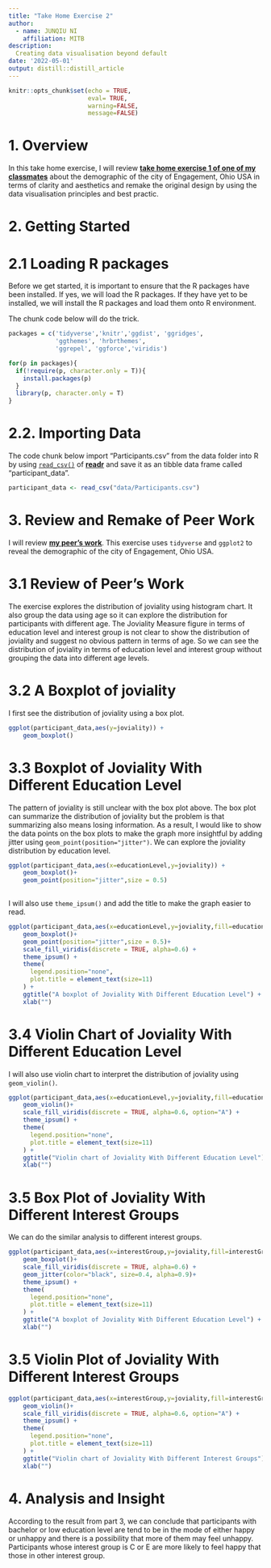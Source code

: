 ```yaml
---
title: "Take Home Exercise 2"
author: 
  - name: JUNQIU NI
    affiliation: MITB
description:
  Creating data visualisation beyond default
date: '2022-05-01'
output: distill::distill_article
---
```


```r
knitr::opts_chunk$set(echo = TRUE,
                      eval= TRUE,
                      warning=FALSE,
                      message=FALSE)
```

# 1. Overview


In this take home exercise, I will review [**take home exercise 1 of one of  my classmates**](https://visualanalytics.netlify.app/th_ex/th_ex1.html) about the demographic of the city of Engagement, Ohio USA in terms of clarity and aesthetics and remake the original design by using the data visualisation principles and best practic.

# 2. Getting Started

# 2.1 Loading R packages

Before we get started, it is important to ensure that the R packages have been installed.  If yes, we will load the R packages. If they have yet to be installed, we will install the R packages and load them onto R environment.

The chunk code below will do the trick.

```r
packages = c('tidyverse','knitr','ggdist', 'ggridges',
             'ggthemes', 'hrbrthemes',
             'ggrepel', 'ggforce','viridis')

for(p in packages){
  if(!require(p, character.only = T)){
    install.packages(p)
  }
  library(p, character.only = T)
}

```

# 2.2. Importing Data

The code chunk below import "Participants.csv" from the data folder into R by using [`read_csv()`](https://readr.tidyverse.org/reference/read_delim.html) of [**readr**](https://readr.tidyverse.org/index.html) and save it as an tibble data frame called "participant_data".

```r
participant_data <- read_csv("data/Participants.csv")
```

# 3. Review and Remake of Peer Work

I will review [**my peer's  work**](https://visualanalytics.netlify.app/th_ex/th_ex1.html). This exercise uses `tidyverse` and `ggplot2`  to reveal the demographic of the city of Engagement, Ohio USA. 

# 3.1 Review of Peer's Work

The exercise explores the distribution of joviality using histogram chart.
It also group the data using age so it can explore the distribution for participants with different age. The Joviality Measure figure in terms of education level and interest group is not clear to show the distribution of joviality and suggest no obvious pattern in terms of age. So we can see the distribution of joviality in terms of education level and interest group without grouping the data into different age levels.


# 3.2 A Boxplot of joviality

I first see the distribution of joviality using a box plot. 

```r
ggplot(participant_data,aes(y=joviality)) +
    geom_boxplot()
```

# 3.3 Boxplot of Joviality With Different Education Level

The pattern of joviality is still unclear with the box plot above. The box plot can summarize the distribution of joviality but the problem is that summarizing also means losing information. As a result, I would like to show the data points on the box plots to make the graph more insightful by adding jitter using `geom_point(position="jitter")`. We can explore the joviality distribution by education level.

```r

ggplot(participant_data,aes(x=educationLevel,y=joviality)) +
    geom_boxplot()+
    geom_point(position="jitter",size = 0.5)
    
```
I will also use `theme_ipsum()` and add the title to make the graph easier to read.

```r

ggplot(participant_data,aes(x=educationLevel,y=joviality,fill=educationLevel)) +
    geom_boxplot()+
    geom_point(position="jitter",size = 0.5)+
    scale_fill_viridis(discrete = TRUE, alpha=0.6) +
    theme_ipsum() +
    theme(
      legend.position="none",
      plot.title = element_text(size=11)
    ) +
    ggtitle("A boxplot of Joviality With Different Education Level") +
    xlab("")
```
# 3.4 Violin Chart of Joviality With Different Education Level

I will also use violin chart to interpret the distribution of joviality using `geom_violin()`.

```r
ggplot(participant_data,aes(x=educationLevel,y=joviality,fill=educationLevel)) +
    geom_violin()+
    scale_fill_viridis(discrete = TRUE, alpha=0.6, option="A") +
    theme_ipsum() +
    theme(
      legend.position="none",
      plot.title = element_text(size=11)
    ) +
    ggtitle("Violin chart of Joviality With Different Education Level") +
    xlab("")

```  
# 3.5 Box Plot of Joviality With Different Interest Groups

We can do the similar analysis to different interest groups.

```r

ggplot(participant_data,aes(x=interestGroup,y=joviality,fill=interestGroup)) +
    geom_boxplot()+
    scale_fill_viridis(discrete = TRUE, alpha=0.6) +
    geom_jitter(color="black", size=0.4, alpha=0.9)+
    theme_ipsum() +
    theme(
      legend.position="none",
      plot.title = element_text(size=11)
    ) +
    ggtitle("A boxplot of Joviality With Different Education Level") +
    xlab("")
```

# 3.5 Violin Plot of Joviality With Different Interest Groups

```r
ggplot(participant_data,aes(x=interestGroup,y=joviality,fill=interestGroup)) +
    geom_violin()+
    scale_fill_viridis(discrete = TRUE, alpha=0.6, option="A") +
    theme_ipsum() +
    theme(
      legend.position="none",
      plot.title = element_text(size=11)
    ) +
    ggtitle("Violin chart of Joviality With Different Interest Groups") +
    xlab("")
```  
# 4. Analysis and Insight

According to the result from part 3, we can conclude that participants with bachelor or low education level are tend to be in the mode of either happy or unhappy and there is a possibility that more of them may feel unhappy. Participants whose interest group is C or E are more likely to feel happy that those in other interest group.

